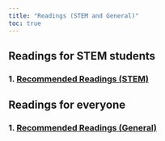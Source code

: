 ```yaml
---
title: "Readings (STEM and General)"
toc: true
---
```


## Readings for STEM students

### 1. [Recommended Readings (STEM)](reading_stem.qmd)

## Readings for everyone

### 1. [Recommended Readings (General)](reading_general.qmd)
